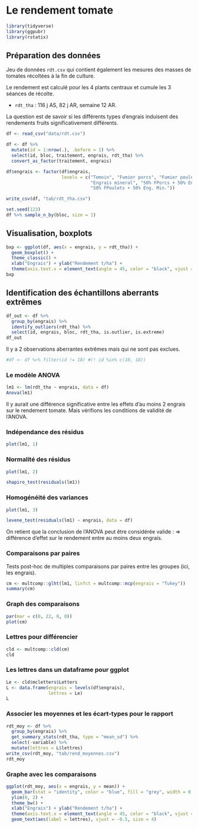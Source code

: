 
# Le rendement tomate

```r
library(tidyverse)
library(ggpubr)
library(rstatix)
```

## Préparation des données

Jeu de données `rdt.csv` qui contient également les mesures des masses de tomates récoltées à la fin de culture.

Le rendement est calculé pour les 4 plants centraux et cumule les 3 séances de récolte. 

- `rdt_tha` : 116 j AS, 82 j AR, semaine 12 AR.

La question est de savoir si les différents types d'engrais induisent des rendements fruits significativement différents. 

```r
df <- read_csv("data/rdt.csv")
```

```r
df <- df %>% 
  mutate(id = 1:nrow(.), .before = 1) %>% 
  select(id, bloc, traitement, engrais, rdt_tha) %>% 
  convert_as_factor(traitement, engrais)

df$engrais <- factor(df$engrais, 
                     levels = c("Temoin", "Fumier porcs", "Fumier poulets", 
                                "Engrais mineral", "50% FPorcs + 50% Eng. Min.", 
                                "50% FPoulets + 50% Eng. Min."))

write_csv(df, "tab/rdt_tha.csv")

set.seed(123)
df %>% sample_n_by(bloc, size = 1)
```


## Visualisation, boxplots

```r
bxp <- ggplot(df, aes(x = engrais, y = rdt_tha)) +
  geom_boxplot() +
  theme_classic() +
  xlab("Engrais") + ylab("Rendement t/ha") +
  theme(axis.text.x = element_text(angle = 45, color = "black", vjust = 1, hjust = 1))
bxp
```

## Identification des échantillons aberrants extrêmes

```r
df_out <- df %>%
  group_by(engrais) %>%
  identify_outliers(rdt_tha) %>% 
  select(id, engrais, bloc, rdt_tha, is.outlier, is.extreme)
df_out
```

Il y a 2 observations aberrantes extrêmes mais qui ne sont pas exclues.

```r
#df <- df %>% filter(id != 18) #(! id %in% c(10, 18))
```

### Le modèle ANOVA

```r
lm1 <- lm(rdt_tha ~ engrais, data = df)
Anova(lm1)
```

Il y aurait une différence significative entre les effets d'au moins 2 engrais sur le rendement tomate. Mais vérifions les conditions de validité de l'ANOVA.

### Indépendance des résidus

```r
plot(lm1, 1)
```

### Normalité des résidus

```r
plot(lm1, 2)
```

```r
shapiro_test(residuals(lm1))
```

### Homogénéité des variances

```r
plot(lm1, 3)
```

```r
levene_test(residuals(lm1) ~ engrais, data = df)
```

On retient que la conclusion de l'ANOVA peut être considérée valide : => différence d'effet sur le rendement entre au moins deux engrais. 

### Comparaisons par paires

Tests post-hoc de multiples comparaisons par paires entre les groupes (ici, les engrais).

```r
cm <- multcomp::glht(lm1, linfct = multcomp::mcp(engrais = "Tukey"))
summary(cm)
```

### Graph des comparaisons

```r
par(mar = c(0, 22, 0, 0))
plot(cm)
```

### Lettres pour différencier

```r
cld <- multcomp::cld(cm)
cld
```

### Les lettres dans un dataframe pour ggplot

```r
Le <- cld$mcletters$Letters
L <- data.frame(engrais = levels(df$engrais),
                lettres = Le)
L
```

### Associer les moyennes et les écart-types pour le rapport

```r
rdt_moy <- df %>% 
  group_by(engrais) %>% 
  get_summary_stats(rdt_tha, type = "mean_sd") %>%
  select(-variable) %>% 
  mutate(lettres = L$lettres)
write_csv(rdt_moy, "tab/rend_moyennes.csv")
rdt_moy
```

### Graphe avec les comparaisons

```r
ggplot(rdt_moy, aes(x = engrais, y = mean)) + 
  geom_bar(stat = "identity", color = "blue", fill = "grey", width = 0.6) +
  ylim(0, 2) +
  theme_bw() +
  xlab("Engrais") + ylab("Rendement t/ha") +
  theme(axis.text.x = element_text(angle = 45, color = "black", vjust = 1, hjust = 1)) +
  geom_text(aes(label = lettres), vjust = -0.5, size = 4)
```
